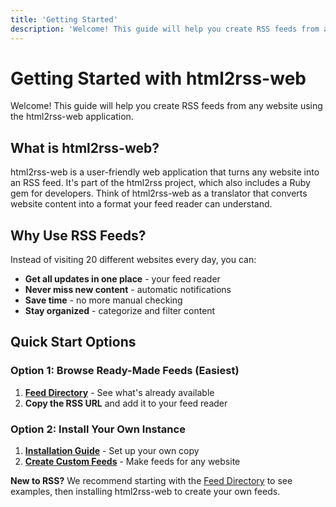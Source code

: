 ```yaml
---
title: 'Getting Started'
description: 'Welcome! This guide will help you create RSS feeds from any website using the html2rss-web application.'
---
```


# Getting Started with html2rss-web

Welcome! This guide will help you create RSS feeds from any website using the html2rss-web application.

## What is html2rss-web?

html2rss-web is a user-friendly web application that turns any website into an RSS feed. It's part of the html2rss project, which also includes a Ruby gem for developers. Think of html2rss-web as a translator that converts website content into a format your feed reader can understand.

## Why Use RSS Feeds?

Instead of visiting 20 different websites every day, you can:

- **Get all updates in one place** - your feed reader
- **Never miss new content** - automatic notifications
- **Save time** - no more manual checking
- **Stay organized** - categorize and filter content

## Quick Start Options

### Option 1: Browse Ready-Made Feeds (Easiest)

1. **[Feed Directory](/feed-directory/)** - See what's already available
2. **Copy the RSS URL** and add it to your feed reader

### Option 2: Install Your Own Instance

1. **[Installation Guide](/web-application/installation)** - Set up your own copy
2. **[Create Custom Feeds](/web-application/how-to/)** - Make feeds for any website

**New to RSS?** We recommend starting with the [Feed Directory](/feed-directory/) to see examples, then installing html2rss-web to create your own feeds.
